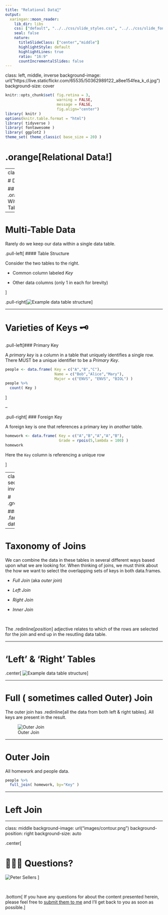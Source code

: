 ```yaml
---
title: "Relational Data🥋"
output:
  xaringan::moon_reader:
    lib_dir: libs
    css: ["default", "../../css/slide_styles.css", "../../css/slide_fonts.css"]
    seal: false
    nature:
      titleSlideClass: ["center","middle"]
      highlightStyle: default
      highlightLines: true
      ratio: "16:9"
      countIncrementalSlides: false
---
```

class: left, middle, inverse
background-image: url("https://live.staticflickr.com/65535/50362989122_a8ee154fea_k_d.jpg")
background-size: cover


```r
knitr::opts_chunk$set( fig.retina = 3, 
                       warning = FALSE, 
                       message = FALSE,
                       fig.align="center")
library( knitr )
options(knitr.table.format = "html")
library( tidyverse )
library( fontawesome )
library( ggplot2 )
theme_set( theme_classic( base_size = 20) )
```



#  .orange[Relational Data!]




---
class: sectionTitle

# Distributed Data

## .orange[.fancy[Data Within Many Tables]]




---

# Multi-Table Data

Rarely do we keep our data within a single data table.  

.pull-left[ #### Table Structure

Consider the two tables to the right.

- Common column labeled *Key*  

- Other data columns (only 1 in each for brevity)

]

.pull-right[![Example data table structure](https://live.staticflickr.com/65535/50427672632_24e45139a8_c_d.jpg)]



---

# Varieties of Keys 🗝

.pull-left[### Primary Key

A *primary key* is a column in a table that uniquely identifies a single row.  There MUST be a unique identifier to be a *Primary Key*.

```r
people <- data.frame( Key = c("A","B","C"),
                      Name = c("Bob","Alice","Mary"),
                      Major = c("ENVS", "ENVS", "BIOL") )
people %>%
  count( Key ) 
```

]

--

.pull-right[ ### Foreign Key

A foreign key is one that references a primary key in *another* table.

```r
homework <- data.frame( Key = c("A","B","A","A","B"), 
                        Grade = rpois(5,lambda = 100) )
homework
```

Here the `Key` column is referencing a unique row 



]


---
class: sectionTitle, inverse

# .green[Joins]

### .fancy[Merging data tables]



---

# Taxonomy of Joins

We can combine the data in these tables in several different ways based upon what we are looking for.  When thinking of joins, we must think about the how we want to select the overlapping sets of keys in both data.frames.

- *Full Join* (aka *outer join*)

- *Left Join*  

- *Right Join*  

- *Inner Join*

&nbsp;

The .redinline[*position*] adjective relates to which of the rows are selected for the join and end up in the resutling data table.


---

# 'Left' & 'Right' Tables

.center[
![Example data table structure](https://live.staticflickr.com/65535/50427672632_24e45139a8_c_d.jpg)
]


---

# Full ( sometimes called Outer) Join

The outer join has .redinline[all the data from both left & right tables].  All keys are present in the result.

![Outer Join](https://live.staticflickr.com/65535/50427993992_4ccede1574_c_d.jpg)




---

# Outer Join

All homework and people data.

```r
people %>%
  full_join( homework, by="Key" )
```



---

# Left Join


---

class: middle
background-image: url("images/contour.png")
background-position: right
background-size: auto

.center[

# 🙋🏻‍♀️ Questions?


![Peter Sellers](https://live.staticflickr.com/65535/50382906427_2845eb1861_o_d.gif+)
]

<p>&nbsp;</p>

.bottom[ If you have any questions for about the content presented herein, please feel free to [submit them to me](mailto://rjdyer@vcu.edu) and I'll get back to you as soon as possible.]


